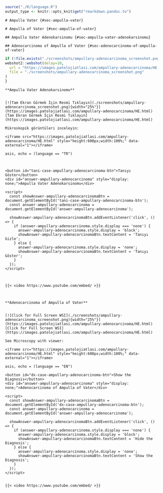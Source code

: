 ```r

source("./R/language.R")
output_type <- knitr::opts_knit$get("rmarkdown.pandoc.to")

```

```asis

# Ampulla Vater {#sec-ampulla-vater}

```

```asis

# Ampulla of Vater {#sec-ampulla-of-vater}

```

```asis

## Ampulla Vater Adenokarsinomu {#sec-ampulla-vater-adenokarsinomu}

```

```asis

## Adenocarcinoma of Ampulla of Vater {#sec-adenocarcinoma-of-ampulla-of-vater}

```

```r
if (!file.exists("./screenshots/ampullary-adenocarcinoma_screenshot.png")) {
webshot2::webshot(delay=10,
  url = "https://images.patolojiatlasi.com/ampullary-adenocarcinoma/HE.html",
  file = "./screenshots/ampullary-adenocarcinoma_screenshot.png"
)
}
```

```asis

**Ampulla Vater Adenokarsinomu**


[![Tam Ekran Görmek İçin Resmi Tıklayın](./screenshots/ampullary-adenocarcinoma_screenshot.png){width="25%"}](https://images.patolojiatlasi.com/ampullary-adenocarcinoma/HE.html) [Tam Ekran Görmek İçin Resmi Tıklayın](https://images.patolojiatlasi.com/ampullary-adenocarcinoma/HE.html)

```


```asis

Mikroskopik görüntüleri inceleyin:

<iframe src="https://images.patolojiatlasi.com/ampullary-adenocarcinoma/HE.html" style="height:600px;width:100%;" data-external="1"></iframe>

```

```comment
asis, echo = (language == "TR")



<button id="tani-case-ampullary-adenocarcinoma-btn">Tanıyı Göster</button>
<div id="answer-ampullary-adenocarcinoma" style="display: none;">Ampulla Vater Adenokarsinomu</div>

<script>
  const showAnswer-ampullary-adenocarcinomaBtn = document.getElementById('tani-case-ampullary-adenocarcinoma-btn');
  const answer-ampullary-adenocarcinoma = document.getElementById('answer-ampullary-adenocarcinoma');

  showAnswer-ampullary-adenocarcinomaBtn.addEventListener('click', () => {
    if (answer-ampullary-adenocarcinoma.style.display === 'none') {
      answer-ampullary-adenocarcinoma.style.display = 'block';
      showAnswer-ampullary-adenocarcinomaBtn.textContent = 'Tanıyı Gizle';
    } else {
      answer-ampullary-adenocarcinoma.style.display = 'none';
      showAnswer-ampullary-adenocarcinomaBtn.textContent = 'Tanıyı Göster';
    }
  });
</script>



{{< video https://www.youtube.com/embed/ >}}



```

```asis

**Adenocarcinoma of Ampulla of Vater**


[![Click for Full Screen WSI](./screenshots/ampullary-adenocarcinoma_screenshot.png){width="25%"}](https://images.patolojiatlasi.com/ampullary-adenocarcinoma/HE.html) [Click for Full Screen WSI](https://images.patolojiatlasi.com/ampullary-adenocarcinoma/HE.html)

```

```asis

See Microscopy with viewer: 

<iframe src="https://images.patolojiatlasi.com/ampullary-adenocarcinoma/HE.html" style="height:600px;width:100%;" data-external="1"></iframe>

```

```comment
asis, echo = (language == "EN")

<button id="dx-case-ampullary-adenocarcinoma-btn">Show the Diagnosis</button>
<div id="answer-ampullary-adenocarcinoma" style="display: none;">Adenocarcinoma of Ampulla of Vater</div>

<script>
  const showAnswer-ampullary-adenocarcinomaBtn = document.getElementById('dx-case-ampullary-adenocarcinoma-btn');
  const answer-ampullary-adenocarcinoma = document.getElementById('answer-ampullary-adenocarcinoma');

  showAnswer-ampullary-adenocarcinomaBtn.addEventListener('click', () => {
    if (answer-ampullary-adenocarcinoma.style.display === 'none') {
      answer-ampullary-adenocarcinoma.style.display = 'block';
      showAnswer-ampullary-adenocarcinomaBtn.textContent = 'Hide the Diagnosis';
    } else {
      answer-ampullary-adenocarcinoma.style.display = 'none';
      showAnswer-ampullary-adenocarcinomaBtn.textContent = 'Show the Diagnosis';
    }
  });
</script>


{{< video https://www.youtube.com/embed/ >}}



```
